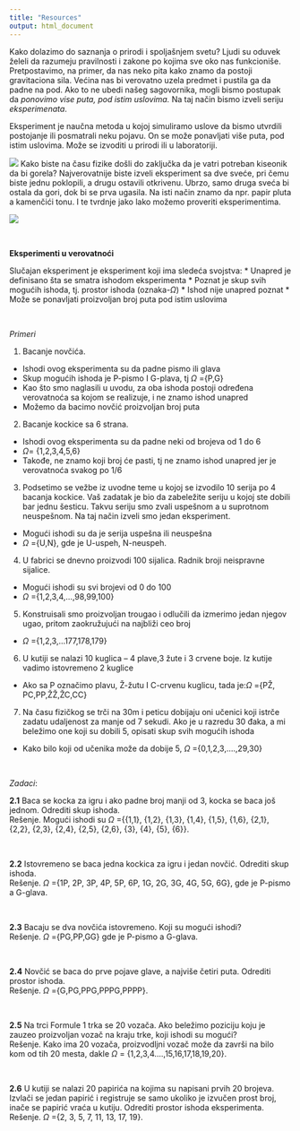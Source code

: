 ```yaml
---
title: "Resources"
output: html_document
---
```

Kako dolazimo do saznanja o prirodi i spoljašnjem svetu? Ljudi su oduvek želeli da razumeju pravilnosti i zakone po kojima sve oko nas funkcioniše.  Pretpostavimo, na primer, da nas neko pita kako znamo da postoji gravitaciona sila. Većina nas bi verovatno uzela predmet i pustila ga da padne na pod. Ako to ne ubedi našeg sagovornika, mogli bismo postupak da _ponovimo_ _vise puta, pod istim uslovima._ Na taj način bismo izveli seriju *eksperimenata*.

Eksperiment je naučna metoda u kojoj simuliramo uslove da bismo utvrdili postojanje ili posmatrali neku pojavu. On se može ponavljati više puta, pod istim uslovima. Može se izvoditi u prirodi ili u laboratoriji. 

![](experiment.jpg)
Kako biste na času fizike došli do zaključka da je vatri potreban kiseonik da bi gorela? Najverovatnije biste izveli eksperiment sa dve sveće, pri čemu biste jednu poklopili, a drugu ostavili otkrivenu. Ubrzo, samo druga sveća bi ostala da gori, dok bi se prva ugasila. Na isti način znamo da npr. papir  pluta a kamenčići tonu. I te tvrdnje jako lako možemo proveriti eksperimentima.

![](plamen.jpg)

<br>

**Eksperimenti u verovatnoći**

Slučajan eksperiment je eksperiment koji ima sledeća svojstva: 
*	Unapred je definisano šta se smatra ishodom eksperimenta 
*	Poznat je skup svih mogućih ishoda, tj. prostor ishoda (oznaka-$\Omega$)
*	Ishod nije unapred poznat
*	Može se ponavljati proizvoljan broj puta pod istim uslovima

<br>

_Primeri_

1.	Bacanje novčića. 
  -	Ishodi ovog eksperimenta su da padne pismo ili glava
  -	Skup mogućih ishoda je P-pismo I G-plava, tj $\Omega$ ={P,G}
  -	Kao što smo naglasili u uvodu, za oba ishoda postoji određena verovatnoća sa kojom se realizuje, i ne znamo ishod unapred
  -	Možemo da bacimo novčić proizvoljan broj puta

2.	Bacanje kockice sa 6 strana.
  -	Ishodi ovog eksperimenta su da padne neki od brojeva od 1 do 6
  -	$\Omega$= {1,2,3,4,5,6}
  -	Takođe, ne znamo koji broj će pasti, tj  ne znamo ishod unapred jer je verovatnoća svakog po 1/6

3.	Podsetimo se vežbe iz uvodne teme u kojoj se izvodilo 10 serija po 4 bacanja kockice. Vaš zadatak je bio da zabeležite seriju u kojoj ste dobili bar jednu šesticu. Takvu seriju smo zvali uspešnom a u suprotnom neuspešnom. Na taj način izveli smo jedan eksperiment.
  -	Mogući ishodi su da je serija uspešna ili neuspešna
  -	$\Omega$ ={U,N},  gde je U-uspeh, N-neuspeh.



4.	 U fabrici se dnevno proizvodi 100 sijalica. Radnik broji neispravne sijalice.
  -	Mogući ishodi su svi brojevi od 0 do 100
  -	$\Omega$ ={1,2,3,4,…,98,99,100}

5.	Konstruisali smo proizvoljan trougao i odlučili da izmerimo jedan njegov ugao, pritom zaokružujući na najbliži ceo broj
  -	$\Omega$ ={1,2,3,…177,178,179}

6.	U kutiji se nalazi 10 kuglica – 4 plave,3 žute i 3 crvene boje. Iz kutije vadimo istovremeno 2 kuglice
  -	Ako sa P označimo plavu, Ž-žutu I C-crvenu kuglicu, tada je:$\Omega$ ={PŽ, PC,PP,ŽŽ,ŽC,CC}

7.	Na času fizičkog se trči na 30m i peticu dobijaju oni učenici koji istrče zadatu udaljenost za manje od 7 sekudi. Ako je u razredu 30 đaka, a mi beležimo one koji su dobili 5, opisati skup svih mogućih ishoda
  -	Kako bilo koji od učenika može da dobije 5, $\Omega$ ={0,1,2,3,….,29,30}

<br>

_Zadaci_:

**2.1** Baca se kocka za igru i ako padne broj manji od 3, kocka se baca još jednom. Odrediti skup ishoda.
<br>
Rešenje. Mogući ishodi su $\Omega$ ={{1,1}, {1,2}, {1,3}, {1,4}, {1,5}, {1,6}, {2,1}, {2,2}, {2,3}, {2,4}, {2,5}, {2,6}, {3}, {4}, {5}, {6}}.

<br>

**2.2**  Istovremeno se baca jedna kockica za igru i jedan novčić. Odrediti skup ishoda.
<br>
Rešenje. $\Omega$ ={1P, 2P, 3P, 4P, 5P, 6P, 1G, 2G, 3G, 4G, 5G, 6G}, gde je P-pismo a G-glava.

<br>

**2.3** Bacaju se dva novčića istovremeno. Koji su mogući ishodi?
<br>
Rešenje. $\Omega$ ={PG,PP,GG} gde je P-pismo a G-glava.

<br>

**2.4** Novčić se baca do prve pojave glave, a najviše četiri puta. Odrediti prostor ishoda.
<br>
Rešenje. $\Omega$ ={G,PG,PPG,PPPG,PPPP}.

<br>

**2.5** Na trci Formule 1 trka se 20 vozača. Ako beležimo poziciju koju je zauzeo proizvoljan vozač na kraju trke, koji ishodi su mogući?
<br>
Rešenje.  Kako ima 20 vozača, proizvodljni vozač može da završi na bilo kom od tih 20 mesta, dakle $\Omega$ = {1,2,3,4….,15,16,17,18,19,20}.

<br>

**2.6** U kutiji se nalazi 20 papirića na kojima su napisani prvih 20 brojeva. Izvlači se jedan papirić i registruje se samo ukoliko je izvučen prost broj, inače se papirić vraća u kutiju.  Odrediti prostor ishoda eksperimenta.
<br>
Rešenje. $\Omega$ ={2, 3, 5, 7, 11, 13, 17, 19}. 

